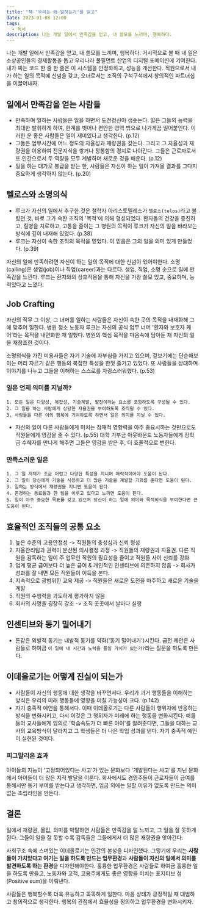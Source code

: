 ```yaml
---
title: "책 '우리는 왜 일하는가'를 읽고"
date: 2023-01-08 12:00
tags:
  - 독서
description: 나는 개발 일에서 만족감을 얻고, 내 쓸모를 느끼며, 행복하다.
---
```


나는 개발 일에서 만족감을 얻고, 내 쓸모를 느끼며, 행복하다. 거시적으로 볼 때 내 일은 소상공인들의 경제활동을 돕고 우리나라 풀필먼트 산업의
디지털 포메이션에 기여한다. 내가 짜는 코드 한 줄 한 줄은 이 시스템을 안정화하고, 성능을 개선한다.
직원으로서 내가 하는 일의 목적에 신념을 갖고, 오너로서는 조직의 구석구석에서 창의적인 파트너십을 이끌어내자.

## 일에서 만족감을 얻는 사람들

- 만족하며 일하는 사람들은 일을 하면서 도전정신이 샘솟는다. 일은 그들의 능력을 최대한 발휘하게 하여,
한계를 벗어나 편안한 영역 밖으로 나가게끔 밀어붙인다. 이러한 운 좋은 사람들은 일이 재미있다고 생각한다. (p.12)
- 그들은 업무시간에 어느 정도의 자율성과 재량권을 갖는다. 그리고 그 자율성과 재량권을 이용하여 전문지식을 쌓거나
정통함의 경지로 나아간다. 그들은 근로자로서 또 인간으로서 두 역량을 모두 계발하며 새로운 것을 배운다. (p.12)
- 일을 하는 대가로 봉급을 받는 한, 사람들은 자신이 하는 일이 가져올 결과를 그다지 중요하게 생각하지 않는다. (p.20)

## 텔로스와 소명의식

- 루크가 자신의 일에서 추구한 것은 철학자 아리스토텔레스가 `텔로스(telos)`라고 불렀던 것,
바로 그가 속한 조직의 '목적'에 의해 형성되었다. 환자들의 건강을 증진하고, 질병을 치료하고, 고통을 줄이는
그 병원의 목적이 루크가 자신의 일을 바라보는 방식에 깊이 내재해 있었다. (p.38)
- 루크는 자신이 속한 조직의 목적을 믿었다. 이 믿음은 그의 일을 의미 있게 만들었다. (p.39)

자신의 일에 만족하려면 자신이 하는 일의 목적에 대한 신념이 있어야한다.
소명(calling)은 생업(job)이나 직업(career)과는 다르다. 생업, 직업, 소명 순으로 일에 만족감을 느낀다.
루크는 환자와의 상호작용을 통해 자신을 가장 쓸모 있고, 중요하며, 능력있다고 느꼈다.

## Job Crafting

자신의 직무 그 이상, 그 너머를 일하는 사람들은 자신이 속한 곳의 목적을 내재화해 그에 맞추어 일한다.
병원 청소 노동자 루크는 자신의 공식 업무 너머 '환자와 보호자 케어'라는 목적을 내면화한 채 일했다.
병원의 핵심 목적을 마음속에 담아둔 채 자신의 일을 재창조한 것이다.

소명의식을 가진 미용사들은 자기 기술에 자부심을 가지고 있으며,
겉보기에는 단순해보이는 머리 자르기 같은 행동의 복잡한 특성을 한껏 즐기고 있었다.
또 사람들을 상대하며 이야기를 나누고 그들을 이해하는 스스로를 자랑스러워했다. (p.53)

### 일은 언제 의미를 지닐까?

```text
1. 모든 일은 다양성, 복잡성, 기술계발, 발전이라는 요소를 포함하도록 구성될 수 있다.
2. 그 일을 하는 사람에게 상당한 자율권을 부여하도록 조직될 수 있다.
3. 사람들을 다른 이의 행복에 기여하도록 하면서 일은 의미를 지닐 수 있다.
```

- 자신의 일이 다른 사람들에게 미치는 잠재적 영향력을 아주 중요시하는 것만으로도 직원들에게 영감을 줄 수 있다. (p.55)
대학 기부금 아웃바운드 노동자들에게 장학금 수혜자를 만나게 해주면 그들은 영감을 받은 후, 더 효율적으로 변한다.

### 만족스러운 일은

```text
1. 그 일 자체가 조금 어렵고 다양한 특성을 지니며 매력적이어야 도움이 된다.
2. 그 일이 당신에게 기술을 사용하고 더 많은 기술을 계발할 기회를 준다면 도움이 된다.
3. 일하는 방식에서 재량권을 지니면 도움이 된다.
4. 존경하는 동료들과 한 팀을 이루고 있다고 느끼면 도움이 된다.
5. 일이 아주 중요한 목표를 갖고 있으며 당신이 하는 일에 의미와 목적의식을 부여한다면 큰 도움이 된다.
```

## 효율적인 조직들의 공통 요소

1. 높은 수준의 고용안정성 -> 직원들의 충성심과 신뢰 형성
2. 자율관리팀과 권력이 분산된 의사결정 과정 -> 직원들의 재량권과 자율권. 다른 직원을 감독하는 일이
주 업무인 직원의 필요성을 줄이고 직원들 사이 신뢰를 강화
3. 업계 평균 급여보다 더 높은 급여 & 개인적인 인센티브에 의존하지 않음 -> 회사가 성과를 잘 내면 모든 직원들이 이득을 본다.
4. 지속적으로 광범위한 교육 제공 -> 직원들은 새로운 도전을 마주하고 새로운 기술을 계발
5. 직원의 수행력을 과도하게 평가하지 않음
6. 회사의 사명을 굉장히 강조 -> 조직 곳곳에서 날마다 실행

## 인센티브와 동기 밀어내기

- 돈같은 외발적 동기는 내발적 동기를 약화('동기 밀어내기')시킨다. 금전 제안은 사람들로 하여금
`이 일에 내 시간과 노력을 들일 가치가 있는가?`라는 질문을 하도록 만든다.

## 이데올로기는 어떻게 진실이 되는가

- 사람들이 자신의 행동에 대한 생각을 바꾸면서다.
우리가 과거 행동들을 이해하는 방식은 우리의 미래 행동들에 영향을 미칠 가능성이 크다. (p.142)
- 자기 충족적 예언을 통해서다. 이때 이데올로기는 다른 사람들이 행위자에 반응하는 방식을 변화시키고,
다시 이것은 그 행위자가 미래에 하는 행동을 변화시킨다.
예를 들어 교사들에게 임의로 '학습속도가 더 빠른 아이'를 알려준다면, 그들을 대하는 교사의 교육방식이 달라지고
그 학생들은 더 나은 학업 성과를 낸다. 자기 충족적 예언이 실현된 것이다.

### 피그말리온 효과

아이들의 지능이 '고정되어있다는 사고'가 있는 문화보다 '개발된다는 사고'를 지닌 문화에서 아이들이 더 많은 지적 발달을 이룬다.
회사에서도 경영주들이 근로자들이 급여를 통해서만 동기 부여를 받는다고 생각하면, 임금 외에는 일할 이유가 없도록 만드는
의미없는 조립라인을 만든다.

## 결론

일에서 재량권, 몰입, 의미를 박탈하면 사람들은 만족감을 덜 느끼고, 그 일을 잘 못하게 된다.
그들이 일을 잘 못할 수록 감독들은 그들에게서 더 많은 재량권을 앗아간다.

사회구조 속에 스며있는 이데올로기는 인간의 본성을 디자인했다. 그렇기에 우리는
**사람들이 가치있다고 여기는 일을 하도록 만드는 업무환경**과 **사람들이 자신의 일에서 의미를 발견하도록 하는 환경**을
디자인해야한다. 훌륭한 업무환경은 사람들로 하여금 훌륭한 일을 하도록 만들고,
노동자와 고객, 고용주에게도 좋은 영향을 미치는 포지티브 섬(Positive sum)을 이뤄낸다.

사람들은 행복할수록 더욱 유능하고 똑똑하게 일한다. 마음 상태가 긍정적일 때 대범하고 창의적으로 생각한다.
행복의 관점에서 효율성을 정의하고 업무환경을 변화시키자.
